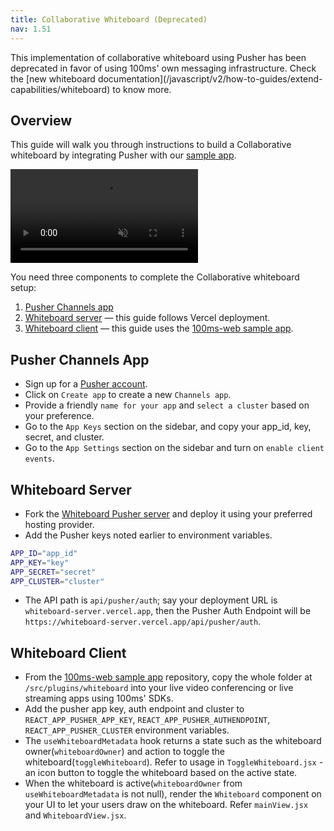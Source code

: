```yaml
---
title: Collaborative Whiteboard (Deprecated)
nav: 1.51
---
```


<Note type="warning">
    This implementation of collaborative whiteboard using Pusher has been deprecated in favor of using 100ms' own messaging infrastructure. Check the [new whiteboard documentation](/javascript/v2/how-to-guides/extend-capabilities/whiteboard) to know more. 
</Note>

## Overview

This guide will walk you through instructions to build a Collaborative whiteboard by integrating Pusher with our [sample app](https://github.com/100mslive/100ms-web).

<video loop="true" autoplay="autoPlay" controls="controls" id="vid" muted>
    <source src="/docs/guides/whiteboard-demo.mp4" type="video/mp4" />
</video>
<br />

You need three components to complete the Collaborative whiteboard setup:

1. [Pusher Channels app](#usher-channels-app)
2. [Whiteboard server](#whiteboard-server) — this guide follows Vercel deployment.
3. [Whiteboard client](#whiteboard-client) — this guide uses the [100ms-web sample app](https://github.com/100mslive/100ms-web).

## Pusher Channels App

-   Sign up for a [Pusher account](https://pusher.com/).
-   Click on `Create app` to create a new `Channels app`.
-   Provide a friendly `name for your app` and `select a cluster` based on your preference.
-   Go to the `App Keys` section on the sidebar, and copy your app_id, key, secret, and cluster.
-   Go to the `App Settings` section on the sidebar and turn on `enable client events`.

## Whiteboard Server

-   Fork the [Whiteboard Pusher server](https://github.com/100mslive/whiteboard-server) and deploy it using your preferred hosting provider.
-   Add the Pusher keys noted earlier to environment variables.

```bash
APP_ID="app_id"
APP_KEY="key"
APP_SECRET="secret"
APP_CLUSTER="cluster"
```

-   The API path is `api/pusher/auth`; say your deployment URL is `whiteboard-server.vercel.app`, then the Pusher Auth Endpoint will be `https://whiteboard-server.vercel.app/api/pusher/auth`.

## Whiteboard Client

-   From the [100ms-web sample app](https://github.com/100mslive/100ms-web) repository, copy the whole folder at `/src/plugins/whiteboard` into your live video conferencing or live streaming apps using 100ms' SDKs.
- Add the pusher app key, auth endpoint and cluster to `REACT_APP_PUSHER_APP_KEY`, `REACT_APP_PUSHER_AUTHENDPOINT`, `REACT_APP_PUSHER_CLUSTER` environment variables.
-   The `useWhiteboardMetadata` hook returns a state such as the whiteboard owner(`whiteboardOwner`) and action to toggle the whiteboard(`toggleWhiteboard`). Refer to usage in `ToggleWhiteboard.jsx` - an icon button to toggle the whiteboard based on the active state.
-   When the whiteboard is active(`whiteboardOwner` from `useWhiteboardMetadata` is not null), render the `Whiteboard` component on your UI to let your users draw on the whiteboard. Refer `mainView.jsx` and `WhiteboardView.jsx`.
